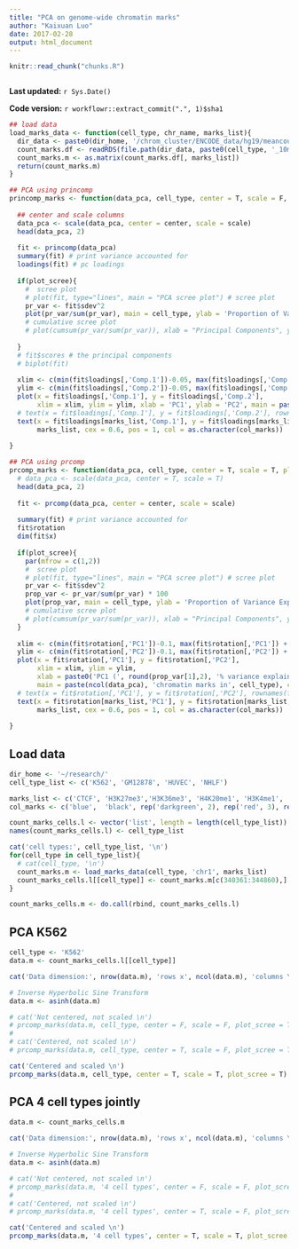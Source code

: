 ```yaml
---
title: "PCA on genome-wide chromatin marks"
author: "Kaixuan Luo"
date: 2017-02-28
output: html_document
---
```


```r
knitr::read_chunk("chunks.R")
```

```r
```

**Last updated:** `r Sys.Date()`

**Code version:** `r workflowr::extract_commit(".", 1)$sha1`

```r

## load data
load_marks_data <- function(cell_type, chr_name, marks_list){
  dir_data <- paste0(dir_home, '/chrom_cluster/ENCODE_data/hg19/meancounts/', chr_name)
  count_marks.df <- readRDS(file.path(dir_data, paste0(cell_type, '_10marks_meanChIP_hg19_200bp_bins.rds')))
  count_marks.m <- as.matrix(count_marks.df[, marks_list])
  return(count_marks.m)
}

## PCA using princomp
princomp_marks <- function(data_pca, cell_type, center = T, scale = F, plot_scree = F){
  
  ## center and scale columns
  data_pca <- scale(data_pca, center = center, scale = scale)
  head(data_pca, 2)
  
  fit <- princomp(data_pca)
  summary(fit) # print variance accounted for 
  loadings(fit) # pc loadings 
  
  if(plot_scree){
    #  scree plot
    # plot(fit, type="lines", main = "PCA scree plot") # scree plot
    pr_var <- fit$sdev^2
    plot(pr_var/sum(pr_var), main = cell_type, ylab = 'Proportion of Variance Explained', xlab = 'Principal Components', type = 'b')
    # cumulative scree plot
    # plot(cumsum(pr_var/sum(pr_var)), xlab = "Principal Components", ylab = "Cumulative Proportion of Variance Explained", type = "b")
    
  }
  # fit$scores # the principal components
  # biplot(fit)
  
  xlim <- c(min(fit$loadings[,'Comp.1'])-0.05, max(fit$loadings[,'Comp.1']) + 0.05)
  ylim <- c(min(fit$loadings[,'Comp.2'])-0.05, max(fit$loadings[,'Comp.2']) + 0.05)
  plot(x = fit$loadings[,'Comp.1'], y = fit$loadings[,'Comp.2'], 
       xlim = xlim, ylim = ylim, xlab = 'PC1', ylab = 'PC2', main = paste('PCA of', cell_type, 'using', ncol(data_pca), 'marks'))
  # text(x = fit$loadings[,'Comp.1'], y = fit$loadings[,'Comp.2'], rownames(fit$loadings), cex=0.6, pos=2, col="black")
  text(x = fit$loadings[marks_list,'Comp.1'], y = fit$loadings[marks_list,'Comp.2'], 
       marks_list, cex = 0.6, pos = 1, col = as.character(col_marks))
  
}

## PCA using prcomp
prcomp_marks <- function(data_pca, cell_type, center = T, scale = T, plot_scree = F){
  # data_pca <- scale(data_pca, center = T, scale = T)
  head(data_pca, 2)
  
  fit <- prcomp(data_pca, center = center, scale = scale)
  
  summary(fit) # print variance accounted for 
  fit$rotation
  dim(fit$x)
  
  if(plot_scree){
    par(mfrow = c(1,2))
    #  scree plot
    # plot(fit, type="lines", main = "PCA scree plot") # scree plot
    pr_var <- fit$sdev^2
    prop_var <- pr_var/sum(pr_var) * 100
    plot(prop_var, main = cell_type, ylab = 'Proportion of Variance Explained (%)', xlab = 'Principal Components', type = 'b', cex.main = 0.9)
    # cumulative scree plot
    # plot(cumsum(pr_var/sum(pr_var)), xlab = "Principal Components", ylab = "Cumulative Proportion of Variance Explained", type = "b")
  }
  
  xlim <- c(min(fit$rotation[,'PC1'])-0.1, max(fit$rotation[,'PC1']) + 0.1)
  ylim <- c(min(fit$rotation[,'PC2'])-0.1, max(fit$rotation[,'PC2']) + 0.1)
  plot(x = fit$rotation[,'PC1'], y = fit$rotation[,'PC2'], 
       xlim = xlim, ylim = ylim, 
       xlab = paste0('PC1 (', round(prop_var[1],2), '% variance explained)'), ylab = paste0('PC2 (', round(prop_var[2],2), '% variance explained)'),
       main = paste(ncol(data_pca), 'chromatin marks in', cell_type), cex.main = 0.9)
  # text(x = fit$rotation[,'PC1'], y = fit$rotation[,'PC2'], rownames(fit$rotation), cex = 0.6, pos = 1, col="black")
  text(x = fit$rotation[marks_list,'PC1'], y = fit$rotation[marks_list,'PC2'], 
       marks_list, cex = 0.6, pos = 1, col = as.character(col_marks))
  
}

```


## Load data
```r
dir_home <- '~/research/'
cell_type_list <- c('K562', 'GM12878', 'HUVEC', 'NHLF')

marks_list <- c('CTCF', 'H3K27me3','H3K36me3', 'H4K20me1', 'H3K4me1', 'H3K4me2', 'H3K4me3','H3K27ac', 'H3K9ac', 'Control')
col_marks <- c('blue',  'black', rep('darkgreen', 2), rep('red', 3), rep('orange', 2), 'darkgray')

count_marks_cells.l <- vector('list', length = length(cell_type_list))
names(count_marks_cells.l) <- cell_type_list

cat('cell types:', cell_type_list, '\n')
for(cell_type in cell_type_list){
  # cat(cell_type, '\n')
  count_marks.m <- load_marks_data(cell_type, 'chr1', marks_list)
  count_marks_cells.l[[cell_type]] <- count_marks.m[c(340361:344860),] # chr1:68,072,000-68,972,000
}

count_marks_cells.m <- do.call(rbind, count_marks_cells.l)

```


## PCA K562
```r

cell_type <- 'K562'
data.m <- count_marks_cells.l[[cell_type]]

cat('Data dimension:', nrow(data.m), 'rows x', ncol(data.m), 'columns \n')

# Inverse Hyperbolic Sine Transform
data.m <- asinh(data.m)

# cat('Not centered, not scaled \n')
# prcomp_marks(data.m, cell_type, center = F, scale = F, plot_scree = T)
# 
# cat('Centered, not scaled \n')
# prcomp_marks(data.m, cell_type, center = T, scale = F, plot_scree = T)

cat('Centered and scaled \n')
prcomp_marks(data.m, cell_type, center = T, scale = T, plot_scree = T)

```


## PCA 4 cell types jointly
```r

data.m <- count_marks_cells.m

cat('Data dimension:', nrow(data.m), 'rows x', ncol(data.m), 'columns \n')

# Inverse Hyperbolic Sine Transform
data.m <- asinh(data.m)

# cat('Not centered, not scaled \n')
# prcomp_marks(data.m, '4 cell types', center = F, scale = F, plot_scree = T)
# 
# cat('Centered, not scaled \n')
# prcomp_marks(data.m, '4 cell types', center = T, scale = F, plot_scree = T)

cat('Centered and scaled \n')
prcomp_marks(data.m, '4 cell types', center = T, scale = T, plot_scree = T)

```
